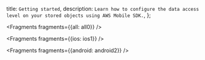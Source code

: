   title: `Getting started`,
  description: `Learn how to configure the data access level on your stored objects using AWS Mobile SDK.`,
};


<Fragments fragments={{all: all0}} />


<Fragments fragments={{ios: ios1}} />


<Fragments fragments={{android: android2}} />
